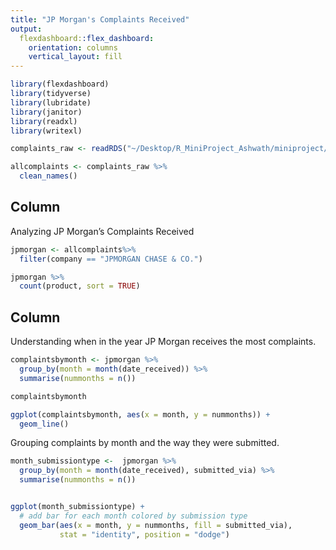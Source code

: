 ```yaml
---
title: "JP Morgan's Complaints Received"
output: 
  flexdashboard::flex_dashboard:
    orientation: columns
    vertical_layout: fill
---
```


```r
library(flexdashboard)
library(tidyverse)
library(lubridate)
library(janitor)
library(readxl)
library(writexl)

complaints_raw <- readRDS("~/Desktop/R_MiniProject_Ashwath/miniproject/complaints.rds")

allcomplaints <- complaints_raw %>%
  clean_names()

```

Column {data-width=650}
-----------------------------------------------------------------------

Analyzing JP Morgan's Complaints Received

```r

jpmorgan <- allcomplaints%>%
  filter(company == "JPMORGAN CHASE & CO.")

jpmorgan %>%
  count(product, sort = TRUE)


```

Column {data-width=350}
-----------------------------------------------------------------------

Understanding when in the year JP Morgan receives the most complaints.

```r

complaintsbymonth <- jpmorgan %>%
  group_by(month = month(date_received)) %>%
  summarise(nummonths = n())

complaintsbymonth

ggplot(complaintsbymonth, aes(x = month, y = nummonths)) + 
  geom_line()

```

Grouping complaints by month and the way they were submitted.

```r

month_submissiontype <-  jpmorgan %>% 
  group_by(month = month(date_received), submitted_via) %>% 
  summarise(nummonths = n())


ggplot(month_submissiontype) +
  # add bar for each month colored by submission type
  geom_bar(aes(x = month, y = nummonths, fill = submitted_via),
           stat = "identity", position = "dodge") 

```

